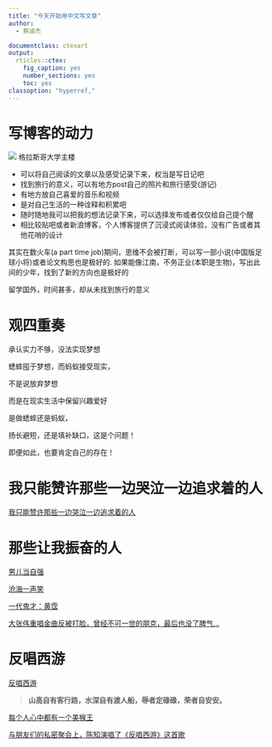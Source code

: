 ```yaml
---
title: "今天开始用中文写文章"
author:
  - 蔡诚杰

documentclass: ctexart
output:
  rticles::ctex:
    fig_caption: yes
    number_sections: yes
    toc: yes
classoption: "hyperref,"
---
```


# 写博客的动力
![](image/glasgow university.jpg)
格拉斯哥大学主楼

+ 可以将自己阅读的文章以及感受记录下来，权当是写日记吧
+ 找到旅行的意义，可以有地方post自己的照片和旅行感受(游记)
+ 有地方放自己喜爱的音乐和视频
+ 是对自己生活的一种诠释和积累吧
+ 随时随地我可以把我的想法记录下来，可以选择发布或者仅仅给自己提个醒
+ 相比较贴吧或者新浪博客，个人博客提供了沉浸式阅读体验，没有广告或者其他花哨的设计

其实在数火车(a part time job)期间，思维不会被打断，可以写一部小说(中国版足球小将)或者论文构思也是极好的. 如果能像江南，不务正业(本职是生物)，写出此间的少年，找到了新的方向也是极好的

留学国外，时间甚多，却从未找到旅行的意义


# 观四重奏

承认实力不够，没法实现梦想

蟋蟀囤于梦想，而蚂蚁接受现实，

不是说放弃梦想

而是在现实生活中保留兴趣爱好

是做蟋蟀还是蚂蚁，

扬长避短，还是填补缺口，这是个问题！

即便如此，也要肯定自己的存在！

# 我只能赞许那些一边哭泣一边追求着的人

[我只能赞许那些一边哭泣一边追求着的人](https://mp.weixin.qq.com/s/hBLoBU1_8xqjVmfv65qFLg)

# 那些让我振奋的人

[男儿当自强](https://www.youtube.com/watch?v=5_KbK1ixobI)

[沧海一声笑](https://www.youtube.com/watch?v=iknGg9l4a7s)

[一代鬼才：黄霑](http://book.ifeng.com/a/20150727/16541_0.shtml)

[大张伟重唱金曲反被打脸，曾经不可一世的朋克，最后也没了脾气...](https://mp.weixin.qq.com/s/Dcvn61Jygk3vjjm4cyN-Pw)

# 反唱西游

[反唱西游](http://music.163.com/#/m/song?id=431551225)

<blockquote><b>山高自有客行路，水深自有渡人船，辱者定碌碌，荣者自安安。</b></blockquote>

[每个人心中都有一个美猴王](http://m.wufazhuce.com/music/1917)

[与朋友们的私密聚会上，陈知演唱了《反唱西游》这首歌](https://3g.163.com/v/video/VCO6GG8RV.html)
